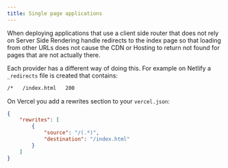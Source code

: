 ```yaml
---
title: Single page applications
---
```


When deploying applications that use a client side router that does not rely on Server Side Rendering handle redirects to the index page so that loading from other URLs does not cause the CDN or Hosting to return not found for pages that are not actually there.

Each provider has a different way of doing this.
For example on Netlify a `_redirects` file is created that contains:

```sh frame="none"
/*   /index.html   200
```

On Vercel you add a rewrites section to your `vercel.json`:

```json
{
	"rewrites": [
		{
			"source": "/(.*)",
			"destination": "/index.html"
		}
	]
}
```
